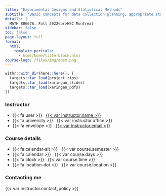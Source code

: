 ```yaml
---
title: "Experimental Designs and Statistical Methods"
subtitle: "Basic concepts for data collection planning; appropriate statistical analyses of these data and interpretation of results. Advantages and disadvantages of the various experimental designs."
details: |
  MATH 80667A, Fall 2022<br>HEC Montréal
sidebar: false
toc: false
page-layout: full
format:
  html:
    template-partials:
      - html/home/title-block.html
course-logo: /files/img/edsm.png
---
```


```r
withr::with_dir(here::here(), {
  targets::tar_load(project_zips)
  targets::tar_load(xaringan_slides)
  targets::tar_load(xaringan_pdfs)
})
```

::: {.home}

::: {.grid .course-details}

::: {.g-col-12 .g-col-sm-6 .g-col-md-4}
### Instructor

- {{< fa user >}} &nbsp; [{{< var instructor.name >}}]({{< var instructor.url >}})
- {{< fa university >}} &nbsp; {{< var instructor.office >}}
- {{< fa envelope >}} &nbsp; <a href="mailto:{{< var instructor.email >}}">{{< var instructor.email >}}</a>
:::

::: {.g-col-12 .g-col-sm-6 .g-col-md-4}
### Course details
- {{< fa calendar-alt >}} &nbsp; {{< var course.semester >}}
- {{< fa calendar >}} &nbsp; {{< var course.days >}}
- {{< fa clock >}} &nbsp; {{< var course.time >}}
- {{< fa location-dot >}} &nbsp; {{< var course.location >}}
:::



::: {.g-col-12 .g-col-md-4 .contact-policy}
### Contacting me

{{< var instructor.contact_policy >}}
:::

:::

:::

